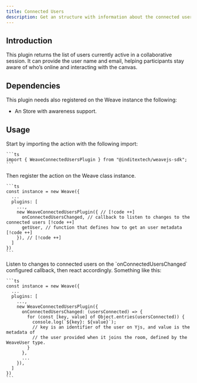 ```yaml
---
title: Connected Users
description: Get an structure with information about the connected users
---
```



## Introduction

This plugin returns the list of users currently active in a collaborative session.
It can provide the user name and email, helping participants stay aware of who’s
online and interacting with the canvas.

## Dependencies

This plugin needs also registered on the Weave instance the following:

- An Store with awareness support.

## Usage

<Accordions>
  <Accordion title="1. Import the plugin" id="import-plugin">
    Start by importing the action with the following import:

    ```ts
    import { WeaveConnectedUsersPlugin } from "@inditextech/weavejs-sdk";
    ```

  </Accordion>
  <Accordion title="2. Register the plugin" id="register-plugin">
    Then register the action on the Weave class instance.

    ```ts
    const instance = new Weave({
      ...
      plugins: [
        ...,
        new WeaveConnectedUsersPlugin({ // [!code ++]
          onConnectedUsersChanged, // callback to listen to changes to the connected users [!code ++]
          getUser, // function that defines how to get an user metadata [!code ++]
        }), // [!code ++]
      ]
    })
    ```

  </Accordion>
  <Accordion title="3. Use the plugin" id="use-the-plugin">
    Listen to changes to connected users on the `onConnectedUsersChanged` configured callback,
    then react accordingly. Something like this:
    
    ```ts
    const instance = new Weave({
      ...
      plugins: [
        ...,
        new WeaveConnectedUsersPlugin({
          onConnectedUsersChanged: (usersConnected) => {
            for (const [key, value] of Object.entries(usersConnected)) {
              console.log(`${key}: ${value}`);
              // key is an identifier of the user on Yjs, and value is the metadata of
              // the user provided when it joins the room, defined by the WeaveUser type.
            }
          },
          ...
        }),
      ]
    })
    ```
  </Accordion>
</Accordions>
